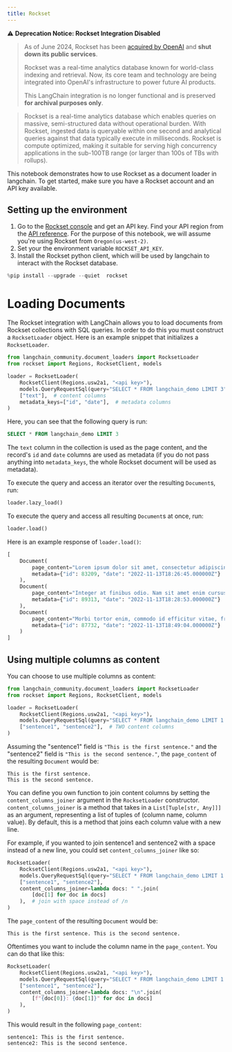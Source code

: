 ```yaml
---
title: Rockset
---
```


⚠️ **Deprecation Notice: Rockset Integration Disabled**
>
> As of June 2024, Rockset has been [acquired by OpenAI](https://openai.com/index/openai-acquires-rockset/) and **shut down its public services**.
>
> Rockset was a real-time analytics database known for world-class indexing and retrieval. Now, its core team and technology are being integrated into OpenAI's infrastructure to power future AI products.
>
> This LangChain integration is no longer functional and is preserved **for archival purposes only**.

> Rockset is a real-time analytics database which enables queries on massive, semi-structured data without operational burden. With Rockset, ingested data is queryable within one second and analytical queries against that data typically execute in milliseconds. Rockset is compute optimized, making it suitable for serving high concurrency applications in the sub-100TB range (or larger than 100s of TBs with rollups).

This notebook demonstrates how to use Rockset as a document loader in langchain. To get started, make sure you have a Rockset account and an API key available.




## Setting up the environment

1. Go to the [Rockset console](https://console.rockset.com/apikeys) and get an API key. Find your API region from the [API reference](https://rockset.com/docs/rest-api/#introduction). For the purpose of this notebook, we will assume you're using Rockset from `Oregon(us-west-2)`.
2. Set your the environment variable `ROCKSET_API_KEY`.
3. Install the Rockset python client, which will be used by langchain to interact with the Rockset database.


```python
%pip install --upgrade --quiet  rockset
```

# Loading Documents
The Rockset integration with LangChain allows you to load documents from Rockset collections with SQL queries. In order to do this you must construct a `RocksetLoader` object. Here is an example snippet that initializes a `RocksetLoader`.


```python
from langchain_community.document_loaders import RocksetLoader
from rockset import Regions, RocksetClient, models

loader = RocksetLoader(
    RocksetClient(Regions.usw2a1, "<api key>"),
    models.QueryRequestSql(query="SELECT * FROM langchain_demo LIMIT 3"),  # SQL query
    ["text"],  # content columns
    metadata_keys=["id", "date"],  # metadata columns
)
```

Here, you can see that the following query is run:

```sql
SELECT * FROM langchain_demo LIMIT 3
```

The `text` column in the collection is used as the page content, and the record's `id` and `date` columns are used as metadata (if you do not pass anything into `metadata_keys`, the whole Rockset document will be used as metadata).

To execute the query and access an iterator over the resulting `Document`s, run:


```python
loader.lazy_load()
```

To execute the query and access all resulting `Document`s at once, run:


```python
loader.load()
```

Here is an example response of `loader.load()`:
```python
[
    Document(
        page_content="Lorem ipsum dolor sit amet, consectetur adipiscing elit. Maecenas a libero porta, dictum ipsum eget, hendrerit neque. Morbi blandit, ex ut suscipit viverra, enim velit tincidunt tellus, a tempor velit nunc et ex. Proin hendrerit odio nec convallis lobortis. Aenean in purus dolor. Vestibulum orci orci, laoreet eget magna in, commodo euismod justo.",
        metadata={"id": 83209, "date": "2022-11-13T18:26:45.000000Z"}
    ),
    Document(
        page_content="Integer at finibus odio. Nam sit amet enim cursus lacus gravida feugiat vestibulum sed libero. Aenean eleifend est quis elementum tincidunt. Curabitur sit amet ornare erat. Nulla id dolor ut magna volutpat sodales fringilla vel ipsum. Donec ultricies, lacus sed fermentum dignissim, lorem elit aliquam ligula, sed suscipit sapien purus nec ligula.",
        metadata={"id": 89313, "date": "2022-11-13T18:28:53.000000Z"}
    ),
    Document(
        page_content="Morbi tortor enim, commodo id efficitur vitae, fringilla nec mi. Nullam molestie faucibus aliquet. Praesent a est facilisis, condimentum justo sit amet, viverra erat. Fusce volutpat nisi vel purus blandit, et facilisis felis accumsan. Phasellus luctus ligula ultrices tellus tempor hendrerit. Donec at ultricies leo.",
        metadata={"id": 87732, "date": "2022-11-13T18:49:04.000000Z"}
    )
]
```

## Using multiple columns as content

You can choose to use multiple columns as content:


```python
from langchain_community.document_loaders import RocksetLoader
from rockset import Regions, RocksetClient, models

loader = RocksetLoader(
    RocksetClient(Regions.usw2a1, "<api key>"),
    models.QueryRequestSql(query="SELECT * FROM langchain_demo LIMIT 1 WHERE id=38"),
    ["sentence1", "sentence2"],  # TWO content columns
)
```

Assuming the "sentence1" field is `"This is the first sentence."` and the "sentence2" field is `"This is the second sentence."`, the `page_content` of the resulting `Document` would be:

```
This is the first sentence.
This is the second sentence.
```

You can define you own function to join content columns by setting the `content_columns_joiner` argument in the `RocksetLoader` constructor. `content_columns_joiner` is a method that takes in a `List[Tuple[str, Any]]]` as an argument, representing a list of tuples of (column name, column value). By default, this is a method that joins each column value with a new line.

For example, if you wanted to join sentence1 and sentence2 with a space instead of a new line, you could set `content_columns_joiner` like so:


```python
RocksetLoader(
    RocksetClient(Regions.usw2a1, "<api key>"),
    models.QueryRequestSql(query="SELECT * FROM langchain_demo LIMIT 1 WHERE id=38"),
    ["sentence1", "sentence2"],
    content_columns_joiner=lambda docs: " ".join(
        [doc[1] for doc in docs]
    ),  # join with space instead of /n
)
```

The `page_content` of the resulting `Document` would be:

```
This is the first sentence. This is the second sentence.
```

Oftentimes you want to include the column name in the `page_content`. You can do that like this:


```python
RocksetLoader(
    RocksetClient(Regions.usw2a1, "<api key>"),
    models.QueryRequestSql(query="SELECT * FROM langchain_demo LIMIT 1 WHERE id=38"),
    ["sentence1", "sentence2"],
    content_columns_joiner=lambda docs: "\n".join(
        [f"{doc[0]}: {doc[1]}" for doc in docs]
    ),
)
```

This would result in the following `page_content`:

```
sentence1: This is the first sentence.
sentence2: This is the second sentence.
```

